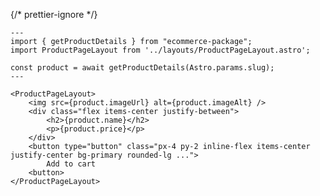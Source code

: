 {/* prettier-ignore */}
```astro /px-4 py-2 inline-flex items-center justify-center bg-primary rounded-lg .../ /flex items-center justify-between/
---
import { getProductDetails } from "ecommerce-package";
import ProductPageLayout from '../layouts/ProductPageLayout.astro';

const product = await getProductDetails(Astro.params.slug);
---

<ProductPageLayout>
	<img src={product.imageUrl} alt={product.imageAlt} />
	<div class="flex items-center justify-between">
		<h2>{product.name}</h2>
		<p>{product.price}</p>
	</div>
	<button type="button" class="px-4 py-2 inline-flex items-center justify-center bg-primary rounded-lg ...">
		Add to cart
	<button>
</ProductPageLayout>
```